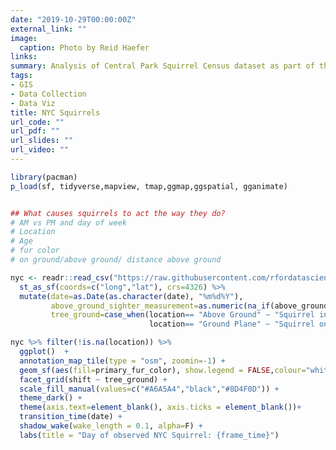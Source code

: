 ```yaml
---
date: "2019-10-29T00:00:00Z"
external_link: ""
image:
  caption: Photo by Reid Haefer
links:
summary: Analysis of Central Park Squirrel Census dataset as part of the October 29th, 2019 TidyTuesday data series.
tags:
- GIS
- Data Collection
- Data Viz
title: NYC Squirrels
url_code: ""
url_pdf: ""
url_slides: ""
url_video: ""
---
```



```r
library(pacman)
p_load(sf, tidyverse,mapview, tmap,ggmap,ggspatial, gganimate)


## What causes squirrels to act the way they do?
# AM vs PM and day of week
# Location
# Age
# fur color
# on ground/above ground/ distance above ground

nyc <- readr::read_csv("https://raw.githubusercontent.com/rfordatascience/tidytuesday/master/data/2019/2019-10-29/nyc_squirrels.csv") %>%
  st_as_sf(coords=c("long","lat"), crs=4326) %>%
  mutate(date=as.Date(as.character(date), "%m%d%Y"),
         above_ground_sighter_measurement=as.numeric(na_if(above_ground_sighter_measurement,FALSE)),
         tree_ground=case_when(location== "Above Ground" ~ "Squirrel in Tree",
                               location== "Ground Plane" ~ "Squirrel on Ground"))

nyc %>% filter(!is.na(location)) %>%
  ggplot()  +
  annotation_map_tile(type = "osm", zoomin=-1) + 
  geom_sf(aes(fill=primary_fur_color), show.legend = FALSE,colour="white",pch=21, size=5,alpha=.8) +
  facet_grid(shift ~ tree_ground) +
  scale_fill_manual(values=c("#A6A5A4","black","#8D4F0D")) +
  theme_dark() +
  theme(axis.text=element_blank(), axis.ticks = element_blank())+
  transition_time(date) +
  shadow_wake(wake_length = 0.1, alpha=F) +
  labs(title = "Day of observed NYC Squirrel: {frame_time}")
```





